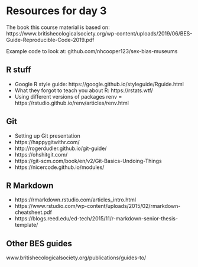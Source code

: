 # Resources for day 3

The book this course material is based on: https://www.britishecologicalsociety.org/wp-content/uploads/2019/06/BES-Guide-Reproducible-Code-2019.pdf

Example code to look at:
github.com/nhcooper123/sex-bias-museums

## R stuff
- Google R style guide: https://google.github.io/styleguide/Rguide.html
- What they forgot to teach you about R: https://rstats.wtf/
- Using different versions of packages renv = https://rstudio.github.io/renv/articles/renv.html

## Git
- Setting up Git presentation
- https://happygitwithr.com/
- http://rogerdudler.github.io/git-guide/
- https://ohshitgit.com/
- https://git-scm.com/book/en/v2/Git-Basics-Undoing-Things
- https://nicercode.github.io/modules/

## R Markdown
- https://rmarkdown.rstudio.com/articles_intro.html
- https://www.rstudio.com/wp-content/uploads/2015/02/rmarkdown-cheatsheet.pdf
- https://blogs.reed.edu/ed-tech/2015/11/r-markdown-senior-thesis-template/

## Other BES guides
www.britishecologicalsociety.org/publications/guides-to/